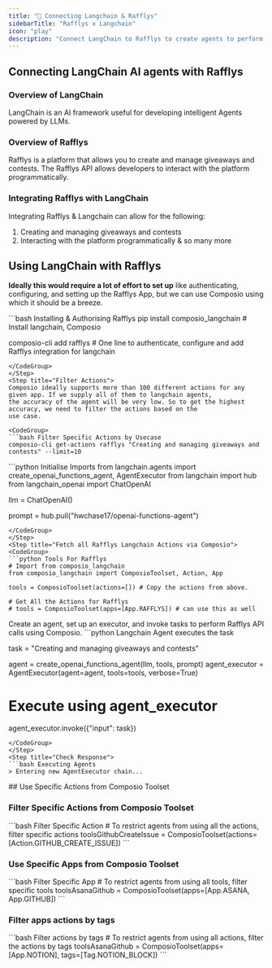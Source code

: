 ```yaml
---
title: "🚀 Connecting Langchain & Rafflys"
sidebarTitle: "Rafflys x Langchain"
icon: "play"
description: "Connect LangChain to Rafflys to create agents to perform tasks using natural language"
---
```


## Connecting LangChain AI agents with Rafflys

### Overview of LangChain

LangChain is an AI framework useful for developing intelligent Agents powered by LLMs.

### Overview of Rafflys

Rafflys is a platform that allows you to create and manage giveaways and contests. The Rafflys API allows developers to interact with the platform programmatically.

### Integrating Rafflys with LangChain

Integrating Rafflys & Langchain can allow for the following:

1. Creating and managing giveaways and contests
2. Interacting with the platform programmatically
& so many more

## Using LangChain with Rafflys

<Steps>
<Step title="Setting Up the Environment">

**Ideally this would require a lot of effort to set up** like authenticating, configuring, and setting up the Rafflys App, but we can use Composio using which it should be a breeze.

<CodeGroup>
```bash Installing & Authorising Rafflys
pip install composio_langchain # Install langchain, Composio 

composio-cli add rafflys # One line to authenticate, configure and add Rafflys integration for langchain
```
</CodeGroup>
</Step>
<Step title="Filter Actions">
Composio ideally supports more than 100 different actions for any given app. If we supply all of them to langchain agents, 
the accuracy of the agent will be very low. So to get the highest accuracy, we need to filter the actions based on the 
use case.

<CodeGroup>
```bash Filter Specific Actions by Usecase
composio-cli get-actions rafflys "Creating and managing giveaways and contests" --limit=10
```
</CodeGroup>

</Step>
<Step title="Import Base Packages">

<CodeGroup>
```python Initialise Imports
from langchain.agents import create_openai_functions_agent, AgentExecutor
from langchain import hub
from langchain_openai import ChatOpenAI


llm = ChatOpenAI()

prompt = hub.pull("hwchase17/openai-functions-agent")
```
</CodeGroup>
</Step>
<Step title="Fetch all Rafflys Langchain Actions via Composio">
<CodeGroup>
```python Tools For Rafflys
# Import from composio_langchain
from composio_langchain import ComposioToolset, Action, App

tools = ComposioToolset(actions=[]) # Copy the actions from above. 

# Get All the Actions for Rafflys
# tools = ComposioToolset(apps=[App.RAFFLYS]) # can use this as well
```
</CodeGroup>
</Step>
<Step title="Execute the Agent">
Create an agent, set up an executor, and invoke tasks to perform Rafflys API calls using Composio. 
<CodeGroup>
```python Langchain Agent executes the task

task = "Creating and managing giveaways and contests"

agent = create_openai_functions_agent(llm, tools, prompt)
agent_executor = AgentExecutor(agent=agent, tools=tools, verbose=True)

# Execute using agent_executor
agent_executor.invoke({"input": task})
```
</CodeGroup>
</Step>
<Step title="Check Response">
```bash Executing Agents
> Entering new AgentExecutor chain...
```
</Step>
</Steps>
## Use Specific Actions from Composio Toolset

### Filter Specific Actions from Composio Toolset

<CodeGroup>
```bash Filter Specific Action
# To restrict agents from using all the actions, filter specific actions
toolsGithubCreateIssue = ComposioToolset(actions=[Action.GITHUB_CREATE_ISSUE])
```
</CodeGroup>

### Use Specific Apps from Composio Toolset
<CodeGroup>
```bash Filter Specific App
# To restrict agents from using all tools, filter specific tools
toolsAsanaGithub = ComposioToolset(apps=[App.ASANA, App.GITHUB])
```
</CodeGroup>

### Filter apps actions by tags 
<CodeGroup>
```bash Filter actions by tags
# To restrict agents from using all actions, filter the actions by tags
toolsAsanaGithub = ComposioToolset(apps=[App.NOTION], tags=[Tag.NOTION_BLOCK])
```
</CodeGroup>

